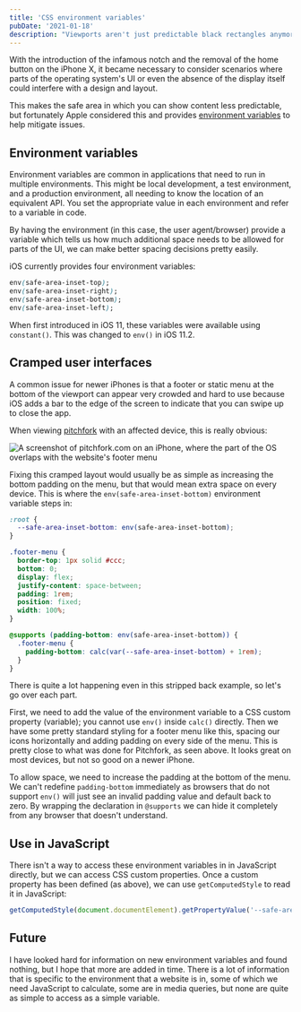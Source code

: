 ```yaml
---
title: 'CSS environment variables'
pubDate: '2021-01-18'
description: "Viewports aren't just predictable black rectangles anymore. If you need to adapt your design to the quirks of the device, CSS environment variables can help"
---
```


With the introduction of the infamous notch and the removal of the home button on the iPhone X, it became necessary to consider scenarios where parts of the operating system's UI or even the absence of the display itself could interfere with a design and layout.

This makes the safe area in which you can show content less predictable, but fortunately Apple considered this and provides [environment variables](https://drafts.csswg.org/css-env-1/#env-in-shorthands) to help mitigate issues.

## Environment variables

Environment variables are common in applications that need to run in multiple environments. This might be local development, a test environment, and a production environment, all needing to know the location of an equivalent API. You set the appropriate value in each environment and refer to a variable in code.

By having the environment (in this case, the user agent/browser) provide a variable which tells us how much additional space needs to be allowed for parts of the UI, we can make better spacing decisions pretty easily.

iOS currently provides four environment variables:

```css
env(safe-area-inset-top);
env(safe-area-inset-right);
env(safe-area-inset-bottom);
env(safe-area-inset-left);
```

When first introduced in iOS 11, these variables were available using `constant()`. This was changed to `env()` in iOS 11.2.

## Cramped user interfaces

A common issue for newer iPhones is that a footer or static menu at the bottom of the viewport can appear very crowded and hard to use because iOS adds a bar to the edge of the screen to indicate that you can swipe up to close the app.

When viewing [pitchfork](https://pitchfork.com/) with an affected device, this is really obvious:

<picture>
  <source srcSet="/pitchfork@2x.webp 2x" type="image/webp" />
  <source srcSet="/pitchfork.webp" type="image/webp" />
  <img
    src="/pitchfork.png"
    srcSet="/pitchfork@2x.png"
    loading="lazy"
    alt="A screenshot of pitchfork.com on an iPhone, where the part of the OS overlaps with the website's footer menu"
  />
</picture>

Fixing this cramped layout would usually be as simple as increasing the bottom padding on the menu, but that would mean extra space on every device. This is where the `env(safe-area-inset-bottom)` environment variable steps in:

```css
:root {
  --safe-area-inset-bottom: env(safe-area-inset-bottom);
}

.footer-menu {
  border-top: 1px solid #ccc;
  bottom: 0;
  display: flex;
  justify-content: space-between;
  padding: 1rem;
  position: fixed;
  width: 100%;
}

@supports (padding-bottom: env(safe-area-inset-bottom)) {
  .footer-menu {
    padding-bottom: calc(var(--safe-area-inset-bottom) + 1rem);
  }
}
```

There is quite a lot happening even in this stripped back example, so let's go over each part.

First, we need to add the value of the environment variable to a CSS custom property (variable); you cannot use `env()` inside `calc()` directly. Then we have some pretty standard styling for a footer menu like this, spacing our icons horizontally and adding padding on every side of the menu. This is pretty close to what was done for Pitchfork, as seen above. It looks great on most devices, but not so good on a newer iPhone.

To allow space, we need to increase the padding at the bottom of the menu. We can't redefine `padding-bottom` immediately as browsers that do not support `env()` will just see an invalid padding value and default back to zero. By wrapping the declaration in `@supports` we can hide it completely from any browser that doesn't understand.

## Use in JavaScript

There isn't a way to access these environment variables in in JavaScript directly, but we can access CSS custom properties. Once a custom property has been defined (as above), we can use `getComputedStyle` to read it in JavaScript:

```js
getComputedStyle(document.documentElement).getPropertyValue('--safe-area-inset-bottom');
```

## Future

I have looked hard for information on new environment variables and found nothing, but I hope that more are added in time. There is a lot of information that is specific to the environment that a website is in, some of which we need JavaScript to calculate, some are in media queries, but none are quite as simple to access as a simple variable.

